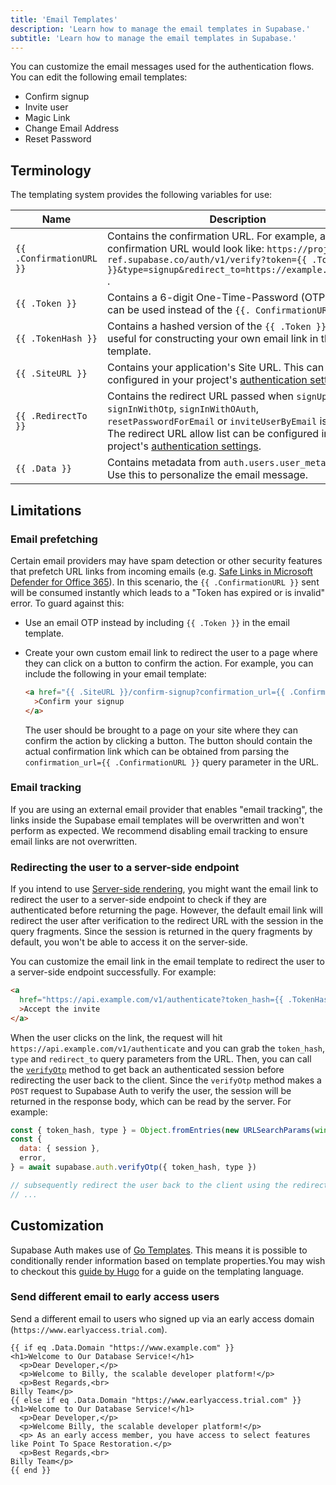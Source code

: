 ```yaml
---
title: 'Email Templates'
description: 'Learn how to manage the email templates in Supabase.'
subtitle: 'Learn how to manage the email templates in Supabase.'
---
```


You can customize the email messages used for the authentication flows. You can edit the following email templates:

- Confirm signup
- Invite user
- Magic Link
- Change Email Address
- Reset Password

## Terminology

The templating system provides the following variables for use:

| Name                     | Description                                                                                                                                                                                                                                                                           |
| ------------------------ | ------------------------------------------------------------------------------------------------------------------------------------------------------------------------------------------------------------------------------------------------------------------------------------- |
| `{{ .ConfirmationURL }}` | Contains the confirmation URL. For example, a signup confirmation URL would look like: `https://project-ref.supabase.co/auth/v1/verify?token={{ .TokenHash }}&type=signup&redirect_to=https://example.com/path` .                                                                     |
| `{{ .Token }}`           | Contains a 6-digit One-Time-Password (OTP) that can be used instead of the `{{. ConfirmationURL }}` .                                                                                                                                                                                 |
| `{{ .TokenHash }}`       | Contains a hashed version of the `{{ .Token }}`. This is useful for constructing your own email link in the email template.                                                                                                                                                           |
| `{{ .SiteURL }}`         | Contains your application's Site URL. This can be configured in your project's [authentication settings](/dashboard/project/_/auth/url-configuration).                                                                                                                                |
| `{{ .RedirectTo }}`      | Contains the redirect URL passed when `signUp`, `signInWithOtp`, `signInWithOAuth`, `resetPasswordForEmail` or `inviteUserByEmail` is called. The redirect URL allow list can be configured in your project's [authentication settings](/dashboard/project/_/auth/url-configuration). |
| `{{ .Data }}`            | Contains metadata from `auth.users.user_metadata`. Use this to personalize the email message.                                                                                                                                                                                         |

## Limitations

### Email prefetching

Certain email providers may have spam detection or other security features that prefetch URL links from incoming emails (e.g. [Safe Links in Microsoft Defender for Office 365](https://learn.microsoft.com/en-us/microsoft-365/security/office-365-security/safe-links-about?view=o365-worldwide)).
In this scenario, the `{{ .ConfirmationURL }}` sent will be consumed instantly which leads to a "Token has expired or is invalid" error.
To guard against this:

- Use an email OTP instead by including `{{ .Token }}` in the email template.
- Create your own custom email link to redirect the user to a page where they can click on a button to confirm the action.
  For example, you can include the following in your email template:

  ```html
  <a href="{{ .SiteURL }}/confirm-signup?confirmation_url={{ .ConfirmationURL }}"
    >Confirm your signup
  </a>
  ```

  The user should be brought to a page on your site where they can confirm the action by clicking a button.
  The button should contain the actual confirmation link which can be obtained from parsing the `confirmation_url={{ .ConfirmationURL }}` query parameter in the URL.

### Email tracking

If you are using an external email provider that enables "email tracking", the links inside the Supabase email templates will be overwritten and won't perform as expected. We recommend disabling email tracking to ensure email links are not overwritten.

### Redirecting the user to a server-side endpoint

If you intend to use [Server-side rendering](/docs/guides/auth/server-side-rendering), you might want the email link to redirect the user to a server-side endpoint to check if they are authenticated before returning the page. However, the default email link will redirect the user after verification to the redirect URL with the session in the query fragments. Since the session is returned in the query fragments by default, you won't be able to access it on the server-side.

You can customize the email link in the email template to redirect the user to a server-side endpoint successfully. For example:

```html
<a
  href="https://api.example.com/v1/authenticate?token_hash={{ .TokenHash }}&type=invite&redirect_to={{ .RedirectTo }}"
  >Accept the invite
</a>
```

When the user clicks on the link, the request will hit `https://api.example.com/v1/authenticate` and you can grab the `token_hash`, `type` and `redirect_to` query parameters from the URL. Then, you can call the [`verifyOtp`](/docs/reference/javascript/auth-verifyotp) method to get back an authenticated session before redirecting the user back to the client. Since the `verifyOtp` method makes a `POST` request to Supabase Auth to verify the user, the session will be returned in the response body, which can be read by the server. For example:

```js
const { token_hash, type } = Object.fromEntries(new URLSearchParams(window.location.search))
const {
  data: { session },
  error,
} = await supabase.auth.verifyOtp({ token_hash, type })

// subsequently redirect the user back to the client using the redirect_to param
// ...
```

## Customization

Supabase Auth makes use of [Go Templates](https://pkg.go.dev/text/template). This means it is possible to conditionally render information based on template properties.You may wish to checkout this [guide by Hugo](https://gohugo.io/templates/introduction/) for a guide on the templating language.

### Send different email to early access users

Send a different email to users who signed up via an early access domain (`https://www.earlyaccess.trial.com`).

```
{{ if eq .Data.Domain "https://www.example.com" }}
<h1>Welcome to Our Database Service!</h1>
  <p>Dear Developer,</p>
  <p>Welcome to Billy, the scalable developer platform!</p>
  <p>Best Regards,<br>
Billy Team</p>
{{ else if eq .Data.Domain "https://www.earlyaccess.trial.com" }}
<h1>Welcome to Our Database Service!</h1>
  <p>Dear Developer,</p>
  <p>Welcome Billy, the scalable developer platform!</p>
  <p> As an early access member, you have access to select features like Point To Space Restoration.</p>
  <p>Best Regards,<br>
Billy Team</p>
{{ end }}
```

